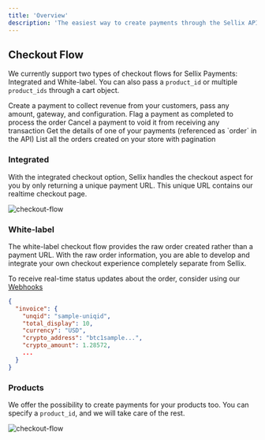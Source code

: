 ```yaml
---
title: 'Overview'
description: 'The easiest way to create payments through the Sellix API'
---
```


## Checkout Flow

We currently support two types of checkout flows for Sellix Payments: Integrated and White-label.
You can also pass a `product_id` or multiple `product_ids` through a cart object.

<Card title="Create a Payment" icon="money-simple-from-bracket" href="/api-reference/payments/post-payments">
  Create a payment to collect revenue from your customers, pass any amount, gateway, and configuration.
</Card>
<CardGroup cols={2}>
  <Card title="Complete a Payment" icon="check-to-slot" href="/api-reference/payments/post-payments">
    Flag a payment as completed to process the order
  </Card>
  <Card title="Delete a Payment" icon="xmark" href="/api-reference/payments/delete-payments">
    Cancel a payment to void it from receiving any transaction
  </Card>
</CardGroup>
<CardGroup cols={2}>
  <Card title="Get Order" icon="dice-one" href="/api-reference/orders/get-order">
    Get the details of one of your payments (referenced as `order` in the API)
  </Card>
  <Card title="List Orders" icon="bars-staggered" href="/api-reference/orders/list-orders">
    List all the orders created on your store with pagination
  </Card>
</CardGroup>

### Integrated
With the integrated checkout option, Sellix handles the checkout aspect for you by only returning a unique payment URL. This unique URL contains our realtime checkout page.

![checkout-flow](https://cdn.sellix.io/static/documentation/images/checkout.png)

### White-label
The white-label checkout flow provides the raw order created rather than a payment URL. With the raw order information, you are able to develop and integrate your own checkout experience completely separate from Sellix.

<Info>To receive real-time status updates about the order, consider using our [Webhooks](/api-reference/webhooks)</Info>

```json
{
  "invoice": {
    "unqid": "sample-uniqid",
    "total_display": 10,
    "currency": "USD",
    "crypto_address": "btc1sample...",
    "crypto_amount": 1.28572,
    ...
  }
}
```

### Products
We offer the possibility to create payments for your products too. You can specify a `product_id`, and we will take care of the rest.

![checkout-flow](https://cdn.sellix.io/static/documentation/images/all-products.png)
